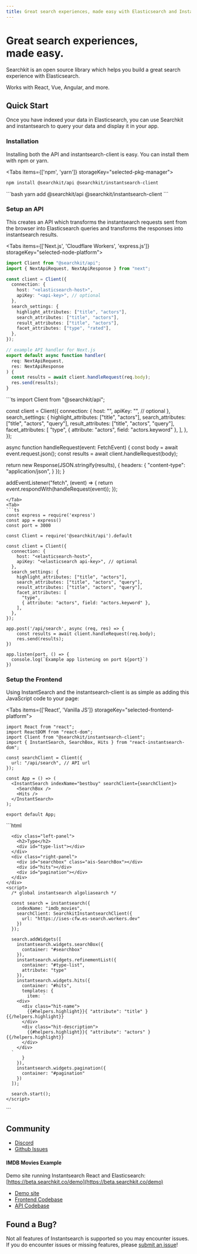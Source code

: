 ```yaml
---
title: Great search experiences, made easy with Elasticsearch and Instantsearch
---
```



<div className="pt-4 m-auto text-left">
  <h1 className="font-extrabold md:text-5xl mt-8 mb-4 text-2xl">Great search experiences,<br/>
  made easy.</h1>
  <div className="mb-4 max-w-lg">
    <p className="text-xl mb-1 text-gray-400 md:!text-xl">
      <span className=" text-transparent bg-clip-text bg-gradient-to-r from-blue-400 to-blue-200">Searchkit</span> is an open source library which helps you build a great search experience with <span className=" text-transparent bg-clip-text bg-gradient-to-r from-blue-400 to-blue-200">Elasticsearch.</span>
    </p>
  </div>
  <div className="max-w-lg mb-4">
    <p className="text-xl mb-1 text-gray-400 md:!text-xl">
      Works with React, Vue, Angular, and more.
    </p>
  </div>

  <IntroButtons />

</div>

<FeatureBreakout title="Full power of Elasticsearch" description="Searchkit is built on top of Elasticsearch, which means you can use the Elasticsearch query language to build your search experience." linkTitle="Start Tutorial" linkHref="/docs/getting-started" />
<FeatureBreakout title="Algolia Instantsearch Compatible" description="Searchkit uses instantsearch, which means you can use the instantsearch libraries to build your search experience." linkTitle="Instantsearch.js Example" linkHref="/docs/examples/instantsearch-js-template" subtext="Components for React, Vue, Angular and Javascript. Build a search UI without needing frontend skills." />
<FeatureBreakout title="Open source and free to use" description="Searchkit is open source, which means you can use it for free and contribute to the project. It's battle tested and used in production by many companies" linkTitle="Searchkit on Github" linkHref="https://github.com/searchkit/searchkit" />
<FeatureBreakout title="Run anywhere, your choice" description="Searchkit can integrate anywhere. Instantsearch provides support for many different frameworks. Searchkit API can run anywhere for node. Either in your code or in a worker within cloudflare. Your choice" linkTitle="Cloudflare example" linkHref="/docs/examples/cloudflare-workers" />
<FeatureBreakout title="Powerful Query Rules" description="Query rules allows you to customize the behavior of the search experience. You can use query rules to boost or filter results, or to change the ranking of results, based on a set of conditions." linkTitle="Query Rules Docs" linkHref="/docs/guides/query-rules" />
<FeatureBreakout title="Semantic Search Capable" description="Searchkit supports the full power of Elasticsearch, which means you can use the Elasticsearch Query DSL to tune your relevance and use features like Elasticsearch semantic search." linkTitle="Customise Query Docs" linkHref="/docs/guides/customising-query"/>
<FeatureBreakout title="Your own Custom Query" description="Override Searchkit's Query and provide your own, tuned to your relevance needs." linkTitle="Customise Query Docs" linkHref="/docs/guides/customising-query" />

## Quick Start

Once you have indexed your data in Elasticsearch, you can use Searchkit and instantsearch to query your data and display it in your app.

### Installation
Installing both the API and instantsearch-client is easy. You can install them with npm or yarn.

<Tabs items={['npm', 'yarn']} storageKey="selected-pkg-manager">
  <Tab>
  ```bash
  npm install @searchkit/api @searchkit/instantsearch-client
  ```
  </Tab>
  <Tab>
      ```bash
  yarn add @searchkit/api @searchkit/instantsearch-client
  ```
  </Tab>
</Tabs>

### Setup an API

This creates an API which transforms the instantsearch requests sent from the browser into Elasticsearch queries and transforms the responses into instantsearch results.

<Tabs items={['Next.js', 'Cloudflare Workers', 'express.js']} storageKey="selected-node-platform">
  <Tab>
```ts
import Client from "@searchkit/api";
import { NextApiRequest, NextApiResponse } from "next";

const client = Client({
  connection: {
    host: "<elasticsearch-host>",
    apiKey: "<api-key>", // optional
  },
  search_settings: {
    highlight_attributes: ["title", "actors"],
    search_attributes: ["title", "actors"],
    result_attributes: ["title", "actors"],
    facet_attributes: ["type", "rated"],
  },
});

// example API handler for Next.js
export default async function handler(
  req: NextApiRequest,
  res: NextApiResponse
) {
  const results = await client.handleRequest(req.body);
  res.send(results);
}
```
</Tab>
<Tab>
```ts
import Client from "@searchkit/api";

const client = Client({
  connection: {
    host: "<elasticsearch-host>",
    apiKey: "<elasticsearch api-key>", // optional
  },
  search_settings: {
    highlight_attributes: ["title", "actors"],
    search_attributes: ["title", "actors", "query"],
    result_attributes: ["title", "actors", "query"],
    facet_attributes: [
      "type",
      { attribute: "actors", field: "actors.keyword" },
    ],
  },
});

async function handleRequest(event: FetchEvent) {
  const body = await event.request.json();
  const results = await client.handleRequest(body);

  return new Response(JSON.stringify(results), {
    headers: {
      "content-type": "application/json",
    }
  });
}

addEventListener("fetch", (event) => {
  return event.respondWith(handleRequest(event));
});
```
</Tab>
<Tab>
```ts
const express = require('express')
const app = express()
const port = 3000

const Client = require('@searchkit/api').default

const client = Client({
  connection: {
    host: "<elasticsearch-host>",
    apiKey: "<elasticsearch api-key>", // optional
  },
  search_settings: {
    highlight_attributes: ["title", "actors"],
    search_attributes: ["title", "actors", "query"],
    result_attributes: ["title", "actors", "query"],
    facet_attributes: [
      "type",
      { attribute: "actors", field: "actors.keyword" },
    ],
  },
});

app.post('/api/search', async (req, res) => {
    const results = await client.handleRequest(req.body);
    res.send(results);
})

app.listen(port, () => {
  console.log(`Example app listening on port ${port}`)
})
```
</Tab>
</Tabs>


### Setup the Frontend

Using InstantSearch and the instantsearch-client is as simple as adding this JavaScript code to your page:

<Tabs items={['React', 'Vanilla JS']} storageKey="selected-frontend-platform">
  <Tab>
```tsx
import React from "react";
import ReactDOM from "react-dom";
import Client from "@searchkit/instantsearch-client";
import { InstantSearch, SearchBox, Hits } from "react-instantsearch-dom";

const searchClient = Client({
  url: "/api/search", // API url
});

const App = () => (
  <InstantSearch indexName="bestbuy" searchClient={searchClient}>
    <SearchBox />
    <Hits />
  </InstantSearch>
);

export default App;
```
</Tab>
<Tab>
```html
<html>
  <head>
    <title>Express</title>
    <script src="https://cdn.jsdelivr.net/npm/@searchkit/instantsearch-client@latest"></script>
    <script src="https://cdn.jsdelivr.net/npm/instantsearch.js@4"></script>
    <link
      rel="stylesheet"
      href="https://cdn.jsdelivr.net/npm/instantsearch.css@7/themes/algolia-min.css"
    />
    <link rel="stylesheet" href="/style.css" />
  </head>

  <body>
    <div class="ais-InstantSearch">

      <div class="left-panel">
        <h2>Type</h2>
        <div id="type-list"></div>
      </div>
      <div class="right-panel">
        <div id="searchbox" class="ais-SearchBox"></div>
        <div id="hits"></div>
        <div id="pagination"></div>
      </div>
    </div>
    <script>
      /* global instantsearch algoliasearch */

      const search = instantsearch({
        indexName: "imdb_movies",
        searchClient: SearchkitInstantsearchClient({
          url: "https://ises-cfw.es-search.workers.dev"
        })
      });

      search.addWidgets([
        instantsearch.widgets.searchBox({
          container: "#searchbox"
        }),
        instantsearch.widgets.refinementList({
          container: "#type-list",
          attribute: "type"
        }),
        instantsearch.widgets.hits({
          container: "#hits",
          templates: {
            item: `
        <div>
          <div class="hit-name">
            {{#helpers.highlight}}{ "attribute": "title" }{{/helpers.highlight}}
          </div>
          <div class="hit-description">
            {{#helpers.highlight}}{ "attribute": "actors" }{{/helpers.highlight}}
          </div>
        </div>
      `
          }
        }),
        instantsearch.widgets.pagination({
          container: "#pagination"
        })
      ]);

      search.start();
    </script>
  </body>
</html>
```
</Tab>
</Tabs>

## Community

- [Discord](https://discord.gg/CRuWmSQZQx)
- [Github Issues](https://github.com/searchkit/searchkit/issues)

#### IMDB Movies Example

Demo site running Instantsearch React and Elasticsearch: [https://beta.searchkit.co/demo](https://beta.searchkit.co/demo)

- [Demo site](/demo)
- [Frontend Codebase](https://github.com/searchkit/searchkit/tree/next/apps/web/pages/demo.tsx)
- [API Codebase](https://github.com/searchkit/searchkit/tree/next/apps/web/pages/api/search.tsx)

## Found a Bug?

Not all features of Instantsearch is supported so you may encounter issues. If you do encounter issues or missing features, please [submit an issue](https://github.com/searchkit/searchkit/issues)!
